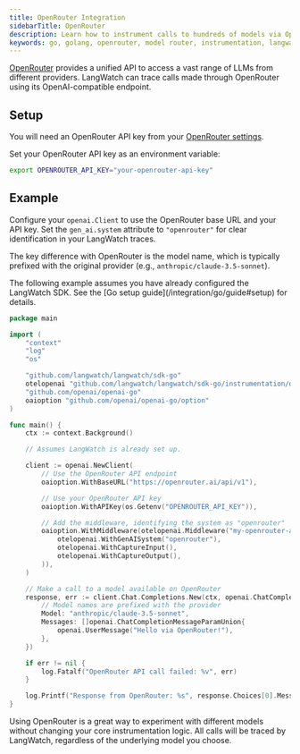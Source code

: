 ```yaml
---
title: OpenRouter Integration
sidebarTitle: OpenRouter
description: Learn how to instrument calls to hundreds of models via OpenRouter in Go using the LangWatch SDK.
keywords: go, golang, openrouter, model router, instrumentation, langwatch, opentelemetry, openai-compatible
---
```


[OpenRouter](https://openrouter.ai) provides a unified API to access a vast range of LLMs from different providers. LangWatch can trace calls made through OpenRouter using its OpenAI-compatible endpoint.

## Setup

You will need an OpenRouter API key from your [OpenRouter settings](https://openrouter.ai/keys).

Set your OpenRouter API key as an environment variable:

```bash
export OPENROUTER_API_KEY="your-openrouter-api-key"
```

## Example

Configure your `openai.Client` to use the OpenRouter base URL and your API key. Set the `gen_ai.system` attribute to `"openrouter"` for clear identification in your LangWatch traces.

The key difference with OpenRouter is the model name, which is typically prefixed with the original provider (e.g., `anthropic/claude-3.5-sonnet`).

<Note>
The following example assumes you have already configured the LangWatch SDK. See the [Go setup guide](/integration/go/guide#setup) for details.
</Note>

```go
package main

import (
	"context"
	"log"
	"os"

	"github.com/langwatch/langwatch/sdk-go"
	otelopenai "github.com/langwatch/langwatch/sdk-go/instrumentation/openai"
	"github.com/openai/openai-go"
	oaioption "github.com/openai/openai-go/option"
)

func main() {
	ctx := context.Background()

	// Assumes LangWatch is already set up.

	client := openai.NewClient(
		// Use the OpenRouter API endpoint
		oaioption.WithBaseURL("https://openrouter.ai/api/v1"),

		// Use your OpenRouter API key
		oaioption.WithAPIKey(os.Getenv("OPENROUTER_API_KEY")),

		// Add the middleware, identifying the system as "openrouter"
		oaioption.WithMiddleware(otelopenai.Middleware("my-openrouter-app",
			otelopenai.WithGenAISystem("openrouter"),
			otelopenai.WithCaptureInput(),
			otelopenai.WithCaptureOutput(),
		)),
	)

	// Make a call to a model available on OpenRouter
	response, err := client.Chat.Completions.New(ctx, openai.ChatCompletionNewParams{
		// Model names are prefixed with the provider
		Model: "anthropic/claude-3.5-sonnet",
		Messages: []openai.ChatCompletionMessageParamUnion{
			openai.UserMessage("Hello via OpenRouter!"),
		},
	})

	if err != nil {
		log.Fatalf("OpenRouter API call failed: %v", err)
	}

	log.Printf("Response from OpenRouter: %s", response.Choices[0].Message.Content)
}
```

<Note>
Using OpenRouter is a great way to experiment with different models without changing your core instrumentation logic. All calls will be traced by LangWatch, regardless of the underlying model you choose.
</Note> 
